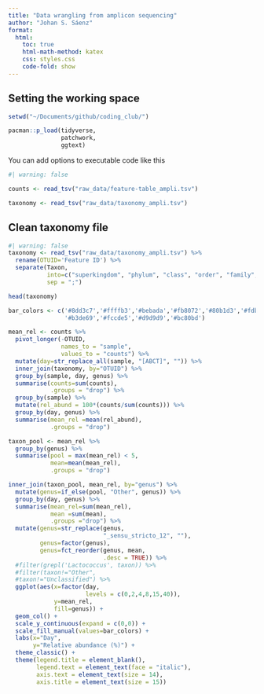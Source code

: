 ```yaml
---
title: "Data wrangling from amplicon sequencing"
author: "Johan S. Sáenz"
format:
  html:
    toc: true
    html-math-method: katex
    css: styles.css
    code-fold: show
---
```


##  Setting the working space

```r

setwd("~/Documents/github/coding_club/")

pacman::p_load(tidyverse,
               patchwork, 
               ggtext)
```

You can add options to executable code like this

```r
#| warning: false

counts <- read_tsv("raw_data/feature-table_ampli.tsv")

taxonomy <- read_tsv("raw_data/taxonomy_ampli.tsv")
```

## Clean taxonomy file

```r
#| warning: false
taxonomy <- read_tsv("raw_data/taxonomy_ampli.tsv") %>% 
  rename(OTUID='Feature ID') %>%
  separate(Taxon,
           into=c("superkingdom", "phylum", "class", "order", "family", "genus", "species"),
           sep = ";")

head(taxonomy)
```

```r
bar_colors <- c('#8dd3c7','#ffffb3','#bebada','#fb8072','#80b1d3','#fdb462',
                '#b3de69','#fccde5','#d9d9d9','#bc80bd')

mean_rel <- counts %>% 
  pivot_longer(-OTUID,
               names_to = "sample",
               values_to = "counts") %>% 
  mutate(day=str_replace_all(sample, "[ABCT]", "")) %>% 
  inner_join(taxonomy, by="OTUID") %>% 
  group_by(sample, day, genus) %>% 
  summarise(counts=sum(counts),
            .groups = "drop") %>% 
  group_by(sample) %>% 
  mutate(rel_abund = 100*(counts/sum(counts))) %>% 
  group_by(day, genus) %>%
  summarise(mean_rel =mean(rel_abund),
            .groups = "drop")

taxon_pool <- mean_rel %>%
  group_by(genus) %>%
  summarise(pool = max(mean_rel) < 5,
            mean=mean(mean_rel),
            .groups = "drop")  

inner_join(taxon_pool, mean_rel, by="genus") %>%
  mutate(genus=if_else(pool, "Other", genus)) %>%
  group_by(day, genus) %>%
  summarise(mean_rel=sum(mean_rel),
            mean =sum(mean),
            .groups ="drop") %>%
  mutate(genus=str_replace(genus,
                           "_sensu_stricto_12", ""),
         genus=factor(genus),
         genus=fct_reorder(genus, mean,
                           .desc = TRUE)) %>%
  #filter(grepl('Lactococcus', taxon)) %>%
  #filter(taxon!="Other",
  #taxon!="Unclassified") %>%
  ggplot(aes(x=factor(day,
                      levels = c(0,2,4,8,15,40)),
             y=mean_rel,
             fill=genus)) +
  geom_col() +
  scale_y_continuous(expand = c(0,0)) +
  scale_fill_manual(values=bar_colors) + 
  labs(x="Day",
       y="Relative abundance (%)") +
  theme_classic() +
  theme(legend.title = element_blank(),
        legend.text = element_text(face = "italic"),
        axis.text = element_text(size = 14),
        axis.title = element_text(size = 15))
```
